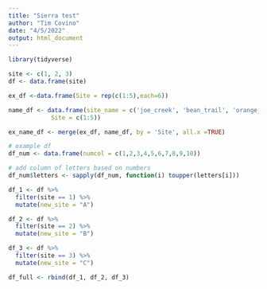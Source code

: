 ```yaml
---
title: "Sierra test"
author: "Tim Covino"
date: "4/5/2022"
output: html_document
---
```


```r
library(tidyverse)

site <- c(1, 2, 3)
df <- data.frame(site)

ex_df <-data.frame(Site = rep(c(1:5),each=6))

name_df <- data.frame(site_name = c('joe_creek', 'bean_trail', 'orange_outlet', 'sane_mountain', 'fuzzy_lake'),
            Site = c(1:5))

ex_name_df <- merge(ex_df, name_df, by = 'Site', all.x =TRUE)

# example df
df_num <- data.frame(numcol = c(1,2,3,4,5,6,7,8,9,10))

# add column of letters based on numbers
df_num$letters <- sapply(df_num, function(i) toupper(letters[i]))

df_1 <- df %>% 
  filter(site == 1) %>% 
  mutate(new_site = "A")

df_2 <- df %>% 
  filter(site == 2) %>% 
  mutate(new_site = "B")

df_3 <- df %>% 
  filter(site == 3) %>% 
  mutate(new_site = "C")

df_full <- rbind(df_1, df_2, df_3)

```

